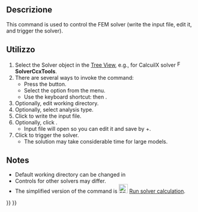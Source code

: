 <languages/>

<div class="mw-translate-fuzzy">
{{Docnav/it|[[FEM_EquationFlow/it|Equazione flow]]|[[FEM_SolverRun/it|Avvia i calcoli con il solutore]]|[[FEM_Workbench/it|FEM]]|IconL=Fem-equation-flow.svg|IconC=Workbench_FEM.svg|IconR=FEM_RunSolver.png}}
</div>

<div class="mw-translate-fuzzy">
{{GuiCommand/it
|Name=FEM SolverControl
|Name/it=Imposta il risolutore
|MenuLocation=Soluzione → Imposta il risolutore
|Workbenches=[[FEM_Workbench/it|FEM]]
|Shortcut={{KEY|S}} {{KEY|C}}
|SeeAlso=[[FEM_tutorial/it|Tutorial FEM]]
}}
</div>

<span id="Description"></span>
==Descrizione==

This command is used to control the FEM solver (write the input file, edit it, and trigger the solver).

<span id="Usage"></span>
==Utilizzo==

# Select the Solver object in the [[Tree_View|Tree View]], e.g., for CalcuilX solver [[Image:FEM_SolverCalculixCxxtools.svg|16px]] '''SolverCcxTools'''.
# There are several ways to invoke the command:
#* Press the {{Button|[[Image:FEM_SolverControl.svg|16px]] [[FEM_SolverControl|Solver Job Control]]}} button.
#* Select the {{MenuCommand|Solve → [[Image:FEM_SolverControl.svg|16px]] Solver Job Control}} option from the menu.
#* Use the keyboard shortcut: {{KEY|S}} then {{KEY|T}}.
# Optionally, edit working directory.
# Optionally, select analysis type.
# Click {{Button|Write .inp file}} to write the input file.
# Optionally, click {{Button|Edit .inp file}}.
#* Input file will open so you can edit it and save by {{KEY|Ctrl}}+{{KEY|S}}.
# Click {{Button|Run CalculiX}} to trigger the solver.
#* The solution may take considerable time for large models.

==Notes==

* Default working directory can be changed in {{MenuCommand|Edit → Preferences → FEM}}
* Controls for other solvers may differ.
* The simplified version of the command is [[Image:FEM_SolverRun.svg|24px]] [[FEM_SolverRun|Run solver calculation]].


<div class="mw-translate-fuzzy">
{{Docnav/it|[[FEM_EquationFlow/it|Equazione flow]]|[[FEM_SolverRun/it|Avvia i calcoli con il solutore]]|[[FEM_Workbench/it|FEM]]|IconL=Fem-equation-flow.svg|IconC=Workbench_FEM.svg|IconR=FEM_RunSolver.png}}
</div>

{{FEM_Tools_navi{{#translation:}}}}
{{Userdocnavi{{#translation:}}}}